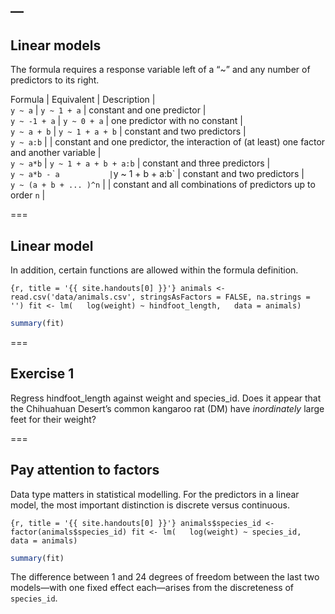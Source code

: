 ---
---

## Linear models

The formula requires a response variable left of a "~" and any number of predictors to its right.

| Formula                | Equivalent            | Description                                                                               |
| `y ~ a`                | `y ~ 1 + a`           | constant and one predictor                                                                |
| `y ~ -1 + a`           | `y ~ 0 + a`           | one predictor with no constant                                                            |
| `y ~ a + b`            | `y ~ 1 + a + b`       | constant and two predictors                                                               |
| `y ~ a:b`              |                       | constant and one predictor, the interaction of (at least) one factor and another variable |
| `y ~ a*b`              | `y ~ 1 + a + b + a:b` | constant and three predictors                                                             |
| `y ~ a*b - a           | `y ~ 1 + b + a:b`     | constant and two predictors                                                               |
| `y ~ (a + b + ... )^n` |                       | constant and all combinations of predictors up to order `n`                               |

===

## Linear model

In addition, certain functions are allowed within the formula definition.

```{r, title = '{{ site.handouts[0] }}'}
animals <- read.csv('data/animals.csv', stringsAsFactors = FALSE, na.strings = '')
fit <- lm(
  log(weight) ~ hindfoot_length,
  data = animals)
```
```r
summary(fit)
```

===

## Exercise 1

Regress hindfoot_length against weight and species_id. Does it appear that the Chihuahuan Desert's common kangaroo rat (DM) have *inordinately* large feet for their weight?

===

## Pay attention to factors

Data type matters in statistical modelling. For the predictors in a linear model, the most important distinction is discrete versus continuous.

```{r, title = '{{ site.handouts[0] }}'}
animals$species_id <- factor(animals$species_id)
fit <- lm(
  log(weight) ~ species_id,
  data = animals)
```
```r
summary(fit)
```

The difference between 1 and 24 degrees of freedom between the last two models---with one fixed effect each---arises from the discreteness of `species_id`.
